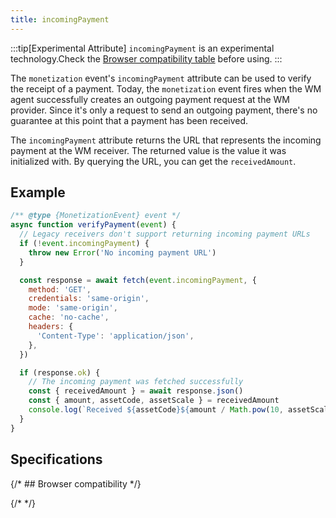 ```yaml
---
title: incomingPayment
---
```



:::tip[Experimental Attribute]
`incomingPayment` is an <LinkOut href="https://developer.mozilla.org/en-US/docs/MDN/Writing_guidelines/Experimental_deprecated_obsolete#experimental">experimental technology</LinkOut>.<Hidden>Check the [Browser compatibility table](#browser-compatibility) before using.</Hidden>
:::

The `monetization` event's `incomingPayment` attribute can be used to verify the receipt of a payment. Today, the `monetization` event fires when the WM agent successfully creates an outgoing payment request at the WM provider. Since it's only a request to send an outgoing payment, there's no guarantee at this point that a payment has been received.

The `incomingPayment` attribute returns the URL that represents the incoming payment at the WM receiver. The returned value is the value it was initialized with. By <LinkOut href="https://openpayments.guide/apis/resource-server/operations/get-incoming-payment/">querying the URL</LinkOut>, you can get the `receivedAmount`.

## Example

```jsx
/** @type {MonetizationEvent} event */
async function verifyPayment(event) {
  // Legacy receivers don't support returning incoming payment URLs
  if (!event.incomingPayment) {
    throw new Error('No incoming payment URL')
  }

  const response = await fetch(event.incomingPayment, {
    method: 'GET',
    credentials: 'same-origin',
    mode: 'same-origin',
    cache: 'no-cache',
    headers: {
      'Content-Type': 'application/json',
    },
  })

  if (response.ok) {
    // The incoming payment was fetched successfully
    const { receivedAmount } = await response.json()
    const { amount, assetCode, assetScale } = receivedAmount
    console.log(`Received ${assetCode}${amount / Math.pow(10, assetScale)}.`)
  }
}
```

## Specifications

<Specification anchor='incomingpayment-attribute' />

{/* ## Browser compatibility */}

{/* <BrowserCompat json={data} /> */}
